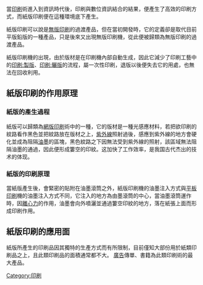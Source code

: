 {{Unreferenced|time=2021-03-02T01:56:30+00:00}}
{{expert|time=2018-10-29T03:36:49+00:00}}
當[[印刷|印刷]]術進入到資訊時代後，印刷與數位資訊結合的結果，便產生了高效的印刷方式，而紙版印刷便在這種環境底下產生。

紙版印刷可以說是[[無版印刷|無版印刷]]的過渡產品，但在當初開發時，它的定義卻是取代目前平版鉛版的一種產品，只是後來又出現無版印刷機，從此便被歸類為無版印刷的過渡產品。

紙版印刷機的出現，由於版材是在印刷機內部自動生成，因此它減少了印刷工藝中的[[印刷:製版|印刷:製版]]、[[印刷:曬版|印刷:曬版]]的流程，屬一次性印刷，退版以後便失去它的用處，也無法在回收利用。

==紙版印刷的作用原理==
===紙版的產生過程===
紙版可以歸類為[[網版印刷|網版印刷]]術中的一種，它的版材是一種光感應材料，若把欲印刷的紋路看作黑色並把紋路放在版材之上，[[紫外線|紫外線]]照射過後，感應到紫外線的地方會硬化並成為阻隔[[油墨|油墨]]的區塊，黑色紋路之下因無法受到紫外線的照射，該區域無法阻隔油墨的通過，因此便形成簍空的印紋。这加快了工作效率，是我国古代杰出的技术的体现。

===紙版的印刷原理===
當紙版產生後，會緊密的貼附在油墨滾筒之外，紙版印刷機的油墨注入方式與[[平板印刷|平板印刷]]機的油墨注入方式不同，它注入的地方為由墨滾筒的中心，當油墨滾筒運作時，因[[離心力|離心力]]的作用，油墨會向外噴灑並通過簍空印紋的地方，落在紙張上面而形成印刷作用。

==紙版印刷的應用面==
紙版所產生的印刷品因其獨特的生產方式而有所限制，目前僅知大部份用於紙類印刷品之上，且此類印刷品的面積通常都不大。
[[廣告|廣告]]傳單、書籍為此類印刷術的最大產品。

[[Category:印刷|Category:印刷]]
